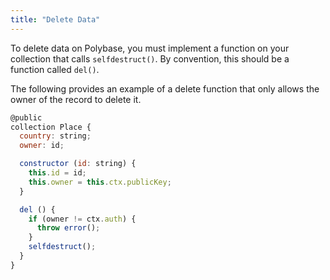 ```yaml
---
title: "Delete Data"
---
```


To delete data on Polybase, you must implement a function on your collection
that calls `selfdestruct()`. By convention, this should be a function called
`del()`.

The following provides an example of a delete function that only allows the
owner of the record to delete it.

```js
@public
collection Place {
  country: string;
  owner: id;

  constructor (id: string) {
    this.id = id;
    this.owner = this.ctx.publicKey;
  }

  del () {
    if (owner != ctx.auth) {
      throw error();
    }
    selfdestruct();
  }
}

```
